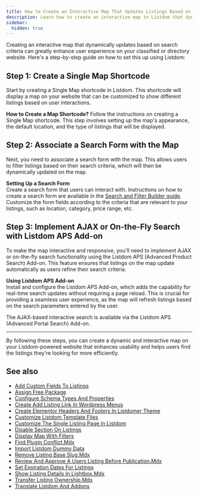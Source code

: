 ```yaml
---
title: How to Create an Interactive Map That Updates Listings Based on Search Criteria in Listdom?
description: Learn how to create an interactive map in Listdom that dynamically updates listings based on search filters using the APS Add-on.
sidebar:
  hidden: true
---
```



Creating an interactive map that dynamically updates based on search criteria can greatly enhance user experience on your classified or directory website. Here's a step-by-step guide on how to set this up using Listdom:

## Step 1: Create a Single Map Shortcode

Start by creating a Single Map shortcode in Listdom. This shortcode will display a map on your website that can be customized to show different listings based on user interactions.

**How to Create a Map Shortcode?**
Follow the instructions on creating a Single Map shortcode. This step involves setting up the map's appearance, the default location, and the type of listings that will be displayed.

## Step 2: Associate a Search Form with the Map

Next, you need to associate a search form with the map. This allows users to filter listings based on their search criteria, which will then be dynamically updated on the map.

**Setting Up a Search Form**  
Create a search form that users can interact with. Instructions on how to create a search form are available in the [Search and Filter Builder guide](/listdom/search-filtering/). Customize the form fields according to the criteria that are relevant to your listings, such as location, category, price range, etc.

## Step 3: Implement AJAX or On-the-Fly Search with Listdom APS Add-on

To make the map interactive and responsive, you'll need to implement AJAX or on-the-fly search functionality using the Listdom APS (Advanced Product Search) Add-on. This feature ensures that listings on the map update automatically as users refine their search criteria.

**Using Listdom APS Add-on**  
Install and configure the Listdom APS Add-on, which adds the capability for real-time search updates without requiring a page reload. This is crucial for providing a seamless user experience, as the map will refresh listings based on the search parameters entered by the user.

<Aside type="note">
The AJAX-based interactive search is available via the Listdom APS (Advanced Portal Search) Add-on.
</Aside>

---

By following these steps, you can create a dynamic and interactive map on your Listdom-powered website that enhances usability and helps users find the listings they're looking for more efficiently.


## See also

- [Add Custom Fields To Listings](/listdom/how-tos/add-custom-fields-to-listings/)
- [Assign Free Package](/listdom/how-tos/assign-free-package/)
- [Configure Schema Types And Properties](/listdom/how-tos/configure-schema-types-and-properties/)
- [Create Add Listing Link In Wordpress Menus](/listdom/how-tos/create-add-listing-link-in-wordpress-menus/)
- [Create Elementor Headers And Footers In Listdomer Theme](/listdom/how-tos/create-elementor-headers-and-footers-in-listdomer-theme/)
- [Customize Listdom Template Files](/listdom/how-tos/customize-listdom-template-files/)
- [Customize The Single Listing Page In Listdom](/listdom/how-tos/customize-the-single-listing-page-in-listdom/)
- [Disable Section On Listings](/listdom/how-tos/disable-section-on-listings/)
- [Display Map With Filters](/listdom/how-tos/display-map-with-filters/)
- [Find Plugin Conflict.Mdx](/listdom/how-tos/find-plugin-conflict.mdx/)
- [Import Listdom Dummy Data](/listdom/how-tos/import-listdom-dummy-data/)
- [Remove Listing Base Slug.Mdx](/listdom/how-tos/remove-listing-base-slug.mdx/)
- [Review And Approve A Users Listing Before Publication.Mdx](/listdom/how-tos/review-and-approve-a-users-listing-before-publication.mdx/)
- [Set Expiration Dates For Listings](/listdom/how-tos/set-expiration-dates-for-listings/)
- [Show Listing Details In Lightbox.Mdx](/listdom/how-tos/show-listing-details-in-lightbox.mdx/)
- [Transfer Listing Ownership.Mdx](/listdom/how-tos/transfer-listing-ownership.mdx/)
- [Translate Listdom And Addons](/listdom/how-tos/translate-listdom-and-addons/)
